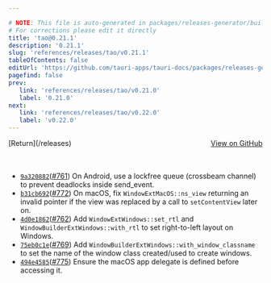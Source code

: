 ```yaml
---

# NOTE: This file is auto-generated in packages/releases-generator/build.ts
# For corrections please edit it directly
title: 'tao@0.21.1'
description: '0.21.1'
slug: 'references/releases/tao/v0.21.1'
tableOfContents: false
editUrl: 'https://github.com/tauri-apps/tauri-docs/packages/releases-generator/build.ts'
pagefind: false
prev:
   link: 'references/releases/tao/v0.21.0'
   label: '0.21.0'
next:
   link: 'references/releases/tao/v0.22.0'
   label: 'v0.22.0'
---
```


			

<ReleaseSidebar slug="references/releases/tao"  packageName="tao" />

<div style="margin-bottom:3rem; display: flex; justify-content: space-between; align-items: center"><span>[Return](/releases)</span><span><a href="https://github.com/tauri-apps/tao/releases/tag/tao-v0.21.1">View on GitHub</a></span></div>

- [`9a320882`](https://github.com/tauri-apps/tao/commit/9a320882ed824d18f9e20f8a9af7a97f51805c87)([#761](https://github.com/tauri-apps/tao/pull/761)) On Android, use a lockfree queue (crossbeam channel) to prevent deadlocks inside send_event.
- [`b31cb692`](https://github.com/tauri-apps/tao/commit/b31cb692df2b0a03d2fbdf2fbf7ba82591678e24)([#772](https://github.com/tauri-apps/tao/pull/772)) On macOS, fix `WindowExtMacOS::ns_view` returning an invalid pointer if the view was replaced by a call to `setContentView` later on.
- [`4d0e1862`](https://github.com/tauri-apps/tao/commit/4d0e1862b6a2a7580631d637ef937d217f0797bf)([#762](https://github.com/tauri-apps/tao/pull/762)) Add `WindowExtWindows::set_rtl` and `WindowBuilderExtWindows::with_rtl` to set right-to-left layout on Windows.
- [`75eb0c1e`](https://github.com/tauri-apps/tao/commit/75eb0c1e7e83a766af0e083ce09c761d1974cde4)([#769](https://github.com/tauri-apps/tao/pull/769)) Add `WindowBuilderExtWindows::with_window_classname` to set the name of the window class created/used to create windows.
- [`494e4585`](https://github.com/tauri-apps/tao/commit/494e4585d1177b12bdaacbb3aa381d0514f5252f)([#775](https://github.com/tauri-apps/tao/pull/775)) Ensure the macOS app delegate is defined before accessing it.

